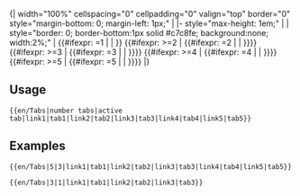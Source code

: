 <includeonly>{| width="100%" cellspacing="0" cellpadding="0" valign="top" border="0" style="margin-bottom: 0; margin-left: 1px;" |
|- style="max-height: 1em;" |
| style="border: 0; border-bottom:1px solid #c7c8fe; background:none; width:2%;" | 
{{#ifexpr: {{{2}}}=1 | {{en/Tab on|{{{4}}}}} | {{en/Tab off|{{{3}}}|{{{4}}}}}}}
{{#ifexpr: {{{1}}}>=2 | {{#ifexpr: {{{2}}}=2 | {{en/Tab on|{{{6}}}}} | {{en/Tab off|{{{5}}}|{{{6}}}}}}}}}
{{#ifexpr: {{{1}}}>=3 | {{#ifexpr: {{{2}}}=3 | {{en/Tab on|{{{8}}}}} | {{en/Tab off|{{{7}}}|{{{8}}}}}}}}}
{{#ifexpr: {{{1}}}>=4 | {{#ifexpr: {{{2}}}=4 | {{en/Tab on|{{{10}}}}} | {{en/Tab off|{{{9}}}|{{{10}}}}}}}}}
{{#ifexpr: {{{1}}}>=5 | {{#ifexpr: {{{2}}}=5 | {{en/Tab on|{{{12}}}}} | {{en/Tab off|{{{11}}}|{{{12}}}}}}}}}
|}</includeonly><noinclude>

==Usage==
<pre>
{{en/Tabs|number tabs|active tab|link1|tab1|link2|tab2|link3|tab3|link4|tab4|link5|tab5}}
</pre>

==Examples==
<pre>
{{en/Tabs|5|3|link1|tab1|link2|tab2|link3|tab3|link4|tab4|link5|tab5}}
</pre>
{{en/Tabs|5|3|link1|tab1|link2|tab2|link3|tab3|link4|tab4|link5|tab5}}

<pre>
{{en/Tabs|3|1|link1|tab1|link2|tab2|link3|tab3}}
</pre>
{{en/Tabs|3|1|link1|tab1|link2|tab2|link3|tab3}}

</noinclude>